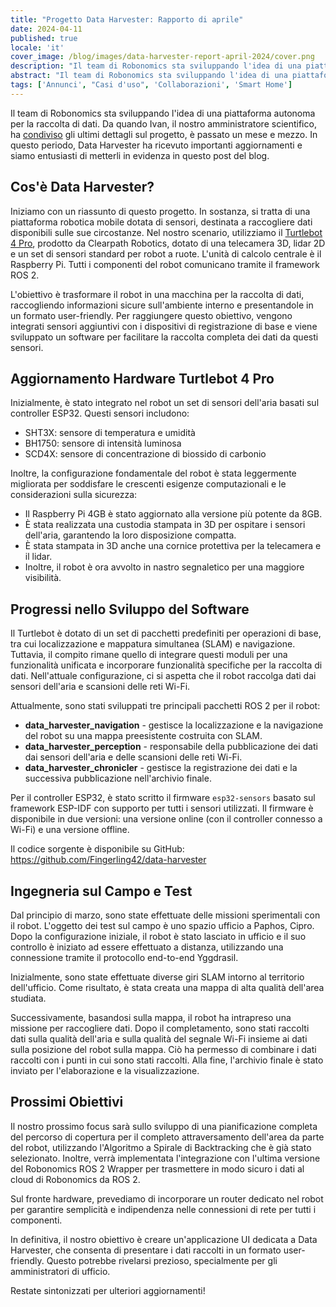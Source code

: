 ```yaml
---
title: "Progetto Data Harvester: Rapporto di aprile"
date: 2024-04-11
published: true
locale: 'it'
cover_image: /blog/images/data-harvester-report-april-2024/cover.png
description: "Il team di Robonomics sta sviluppando l'idea di una piattaforma autonoma per la raccolta di dati. Da quando Ivan, il nostro amministratore scientifico, ha condiviso gli ultimi dettagli sul progetto, è passato un mese e mezzo. In questo periodo, Data Harvester ha ricevuto importanti aggiornamenti e siamo entusiasti di metterli in evidenza in questo post del blog."
abstract: "Il team di Robonomics sta sviluppando l'idea di una piattaforma autonoma per la raccolta di dati. Da quando Ivan, il nostro amministratore scientifico, ha condiviso gli ultimi dettagli sul progetto, è passato un mese e mezzo. In questo periodo, Data Harvester ha ricevuto importanti aggiornamenti e siamo entusiasti di metterli in evidenza in questo post del blog."
tags: ['Annunci', "Casi d'uso", 'Collaborazioni', 'Smart Home']
---
```


Il team di Robonomics sta sviluppando l'idea di una piattaforma autonoma per la raccolta di dati. Da quando Ivan, il nostro amministratore scientifico, ha [condiviso](https://twitter.com/berman_ivan/status/1759943496742404346) gli ultimi dettagli sul progetto, è passato un mese e mezzo. In questo periodo, Data Harvester ha ricevuto importanti aggiornamenti e siamo entusiasti di metterli in evidenza in questo post del blog.

## Cos'è Data Harvester?

Iniziamo con un riassunto di questo progetto. In sostanza, si tratta di una piattaforma robotica mobile dotata di sensori, destinata a raccogliere dati disponibili sulle sue circostanze. Nel nostro scenario, utilizziamo il [Turtlebot 4 Pro](https://clearpathrobotics.com/turtlebot-4/), prodotto da Clearpath Robotics, dotato di una telecamera 3D, lidar 2D e un set di sensori standard per robot a ruote. L'unità di calcolo centrale è il Raspberry Pi. Tutti i componenti del robot comunicano tramite il framework ROS 2.

L'obiettivo è trasformare il robot in una macchina per la raccolta di dati, raccogliendo informazioni sicure sull'ambiente interno e presentandole in un formato user-friendly. Per raggiungere questo obiettivo, vengono integrati sensori aggiuntivi con i dispositivi di registrazione di base e viene sviluppato un software per facilitare la raccolta completa dei dati da questi sensori.

## Aggiornamento Hardware Turtlebot 4 Pro

Inizialmente, è stato integrato nel robot un set di sensori dell'aria basati sul controller ESP32. Questi sensori includono:

- SHT3X: sensore di temperatura e umidità
- BH1750: sensore di intensità luminosa
- SCD4X: sensore di concentrazione di biossido di carbonio

Inoltre, la configurazione fondamentale del robot è stata leggermente migliorata per soddisfare le crescenti esigenze computazionali e le considerazioni sulla sicurezza:

- Il Raspberry Pi 4GB è stato aggiornato alla versione più potente da 8GB.
- È stata realizzata una custodia stampata in 3D per ospitare i sensori dell'aria, garantendo la loro disposizione compatta.
- È stata stampata in 3D anche una cornice protettiva per la telecamera e il lidar.
- Inoltre, il robot è ora avvolto in nastro segnaletico per una maggiore visibilità.

<RbImage zoom src="/blog/images/data-harvester-report-april-2024/upgraded-turtle-bot-4-pro.jpg" alt="Turtle Bot 4 Pro aggiornato" />

## Progressi nello Sviluppo del Software

Il Turtlebot è dotato di un set di pacchetti predefiniti per operazioni di base, tra cui localizzazione e mappatura simultanea (SLAM) e navigazione. Tuttavia, il compito rimane quello di integrare questi moduli per una funzionalità unificata e incorporare funzionalità specifiche per la raccolta di dati. Nell'attuale configurazione, ci si aspetta che il robot raccolga dati dai sensori dell'aria e scansioni delle reti Wi-Fi.

Attualmente, sono stati sviluppati tre principali pacchetti ROS 2 per il robot:

- **data_harvester_navigation** - gestisce la localizzazione e la navigazione del robot su una mappa preesistente costruita con SLAM.
- **data_harvester_perception** - responsabile della pubblicazione dei dati dai sensori dell'aria e delle scansioni delle reti Wi-Fi.
- **data_harvester_chronicler** - gestisce la registrazione dei dati e la successiva pubblicazione nell'archivio finale.

Per il controller ESP32, è stato scritto il firmware ```esp32-sensors``` basato sul framework ESP-IDF con supporto per tutti i sensori utilizzati. Il firmware è disponibile in due versioni: una versione online (con il controller connesso a Wi-Fi) e una versione offline.

Il codice sorgente è disponibile su GitHub: https://github.com/Fingerling42/data-harvester

## Ingegneria sul Campo e Test

Dal principio di marzo, sono state effettuate delle missioni sperimentali con il robot. L'oggetto dei test sul campo è uno spazio ufficio a Paphos, Cipro. Dopo la configurazione iniziale, il robot è stato lasciato in ufficio e il suo controllo è iniziato ad essere effettuato a distanza, utilizzando una connessione tramite il protocollo end-to-end Yggdrasil.

Inizialmente, sono state effettuate diverse giri SLAM intorno al territorio dell'ufficio. Come risultato, è stata creata una mappa di alta qualità dell'area studiata.

<RbImage zoom src="/blog/images/data-harvester-report-april-2024/turtle-bot-map-testing.png" alt="Test di mappatura Turtle Bot" caption="Una mappa di uno spazio ufficio con sovrapposizione delle coordinate del robot dopo una delle missioni" />

Successivamente, basandosi sulla mappa, il robot ha intrapreso una missione per raccogliere dati. Dopo il completamento, sono stati raccolti dati sulla qualità dell'aria e sulla qualità del segnale Wi-Fi insieme ai dati sulla posizione del robot sulla mappa. Ciò ha permesso di combinare i dati raccolti con i punti in cui sono stati raccolti. Alla fine, l'archivio finale è stato inviato per l'elaborazione e la visualizzazione.

<RbImage zoom src="/blog/images/data-harvester-report-april-2024/turtle-bot-4-app-1.png" alt="Dati del sensore dell'aria dell'applicazione Turtle Bot" caption="Interfaccia utente per i dati raccolti dai sensori dell'aria installati su Turtlebot 4 Pro" />

<RbImage zoom src="/blog/images/data-harvester-report-april-2024/turtle-bot-4-app-2.png" alt="Copertura Wi-Fi dell'applicazione Turtle Bot" caption="Interfaccia utente per l'analisi della copertura Wi-Fi basata sui dati raccolti dal Turtlebot 4 Pro aggiornato" />

## Prossimi Obiettivi

Il nostro prossimo focus sarà sullo sviluppo di una pianificazione completa del percorso di copertura per il completo attraversamento dell'area da parte del robot, utilizzando l'Algoritmo a Spirale di Backtracking che è già stato selezionato. Inoltre, verrà implementata l'integrazione con l'ultima versione del Robonomics ROS 2 Wrapper per trasmettere in modo sicuro i dati al cloud di Robonomics da ROS 2.

Sul fronte hardware, prevediamo di incorporare un router dedicato nel robot per garantire semplicità e indipendenza nelle connessioni di rete per tutti i componenti.

In definitiva, il nostro obiettivo è creare un'applicazione UI dedicata a Data Harvester, che consenta di presentare i dati raccolti in un formato user-friendly. Questo potrebbe rivelarsi prezioso, specialmente per gli amministratori di ufficio.

Restate sintonizzati per ulteriori aggiornamenti!